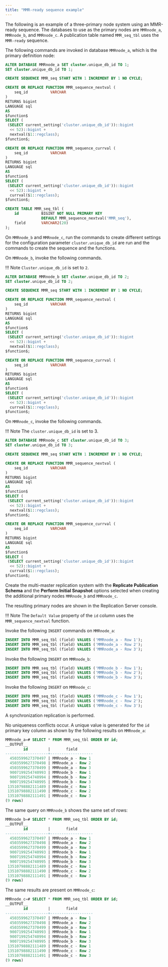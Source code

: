 ```yaml
---
title: "MMR-ready sequence example"
---
```


<div id="mmr_ready_example" class="registered_link"></div>

The following is an example of a three-primary node system using an MMR-ready sequence. The databases to use as the primary nodes are `MMRnode_a`, `MMRnode_b`, and `MMRnode_c`. A publication table named `MMR_seq_tbl` uses the `MMR-ready` sequence.

The following commands are invoked in database `MMRnode_a`, which is the primary definition node:

```sql
ALTER DATABASE MMRnode_a SET cluster.unique_db_id TO 1;
SET cluster.unique_db_id TO 1;

CREATE SEQUENCE MMR_seq START WITH 1 INCREMENT BY 1 NO CYCLE;

CREATE OR REPLACE FUNCTION MMR_sequence_nextval (
    seq_id          VARCHAR
)
RETURNS bigint
LANGUAGE sql
AS
$function$
SELECT (
 (SELECT current_setting('cluster.unique_db_id'))::bigint
  << 52)::bigint +
  nextval($1::regclass);
$function$;

CREATE OR REPLACE FUNCTION MMR_sequence_currval (
    seq_id          VARCHAR
)
RETURNS bigint
LANGUAGE sql
AS
$function$
SELECT (
 (SELECT current_setting('cluster.unique_db_id'))::bigint
  << 52)::bigint +
  currval($1::regclass);
$function$;

CREATE TABLE MMR_seq_tbl (
    id          BIGINT NOT NULL PRIMARY KEY
                DEFAULT MMR_sequence_nextval('MMR_seq'),
    field       VARCHAR2(20)
);
```

On `MMRnode_b` and `MMRnode_c`, run the commands to create different settings for the configuration parameter `cluster.unique_db_id` are run and the commands to create the sequence and the functions.

On `MMRnode_b`, invoke the following commands.

!!! Note
    `Cluster.unique_db_id` is set to `2`.

```sql
ALTER DATABASE MMRnode_b SET cluster.unique_db_id TO 2;
SET cluster.unique_db_id TO 2;

CREATE SEQUENCE MMR_seq START WITH 1 INCREMENT BY 1 NO CYCLE;

CREATE OR REPLACE FUNCTION MMR_sequence_nextval (
    seq_id          VARCHAR
)
RETURNS bigint
LANGUAGE sql
AS
$function$
SELECT (
 (SELECT current_setting('cluster.unique_db_id'))::bigint
  << 52)::bigint +
  nextval($1::regclass);
$function$;

CREATE OR REPLACE FUNCTION MMR_sequence_currval (
    seq_id          VARCHAR
)
RETURNS bigint
LANGUAGE sql
AS
$function$
SELECT (
 (SELECT current_setting('cluster.unique_db_id'))::bigint
  << 52)::bigint +
  currval($1::regclass);
$function$;
```

On `MMRnode_c`, invoke the following commands.

!!! Note
    The `cluster.unique_db_id` is set to 3.

```sql
ALTER DATABASE MMRnode_c SET cluster.unique_db_id TO 3;
SET cluster.unique_db_id TO 3;

CREATE SEQUENCE MMR_seq START WITH 1 INCREMENT BY 1 NO CYCLE;

CREATE OR REPLACE FUNCTION MMR_sequence_nextval (
    seq_id          VARCHAR
)
RETURNS bigint
LANGUAGE sql
AS
$function$
SELECT (
 (SELECT current_setting('cluster.unique_db_id'))::bigint
  << 52)::bigint +
  nextval($1::regclass);
$function$;

CREATE OR REPLACE FUNCTION MMR_sequence_currval (
    seq_id          VARCHAR
)
RETURNS bigint
LANGUAGE sql
AS
$function$
SELECT (
 (SELECT current_setting('cluster.unique_db_id'))::bigint
  << 52)::bigint +
  currval($1::regclass);
$function$;
```

Create the multi-master replication system with the **Replicate Publication Schema** and the **Perform Initial Snapshot** options selected when creating the additional primary nodes `MMRnode_b` and `MMRnode_c`.

The resulting primary nodes are shown in the Replication Server console.

!!! Note
    The `Default Value` property of the `id` column uses the `MMR_sequence_nextval` function.

Invoke the following `INSERT` commands on `MMRnode_a`:

```sql
INSERT INTO MMR_seq_tbl (field) VALUES ('MMRnode_a - Row 1');
INSERT INTO MMR_seq_tbl (field) VALUES ('MMRnode_a - Row 2');
INSERT INTO MMR_seq_tbl (field) VALUES ('MMRnode_a - Row 3');
```

Invoke the following `INSERT` on `MMRnode_b`:

```sql
INSERT INTO MMR_seq_tbl (field) VALUES ('MMRnode_b - Row 1');
INSERT INTO MMR_seq_tbl (field) VALUES ('MMRnode_b - Row 2');
INSERT INTO MMR_seq_tbl (field) VALUES ('MMRnode_b - Row 3');
```

Invoke the following `INSERT` on `MMRnode_c`:

```sql
INSERT INTO MMR_seq_tbl (field) VALUES ('MMRnode_c - Row 1');
INSERT INTO MMR_seq_tbl (field) VALUES ('MMRnode_c - Row 2');
INSERT INTO MMR_seq_tbl (field) VALUES ('MMRnode_c - Row 3');
```

A synchronization replication is performed.

No uniqueness conflicts occur. A unique value is generated for the `id` primary key column as shown by the following results on `MMRnode_a`:

```sql
MMRnode_a=# SELECT * FROM MMR_seq_tbl ORDER BY id;
__OUTPUT__
        id         |       field
-------------------+-------------------
  4503599627370497 | MMRnode_a - Row 1
  4503599627370498 | MMRnode_a - Row 2
  4503599627370499 | MMRnode_a - Row 3
  9007199254740993 | MMRnode_b - Row 1
  9007199254740994 | MMRnode_b - Row 2
  9007199254740995 | MMRnode_b - Row 3
 13510798882111489 | MMRnode_c - Row 1
 13510798882111490 | MMRnode_c - Row 2
 13510798882111491 | MMRnode_c - Row 3
(9 rows)
```

The same query on `MMRnode_b` shows the same set of rows:

```sql
MMRnode_b=# SELECT * FROM MMR_seq_tbl ORDER BY id;
__OUTPUT__
        id         |       field
-------------------+-------------------
  4503599627370497 | MMRnode_a - Row 1
  4503599627370498 | MMRnode_a - Row 2
  4503599627370499 | MMRnode_a - Row 3
  9007199254740993 | MMRnode_b - Row 1
  9007199254740994 | MMRnode_b - Row 2
  9007199254740995 | MMRnode_b - Row 3
 13510798882111489 | MMRnode_c - Row 1
 13510798882111490 | MMRnode_c - Row 2
 13510798882111491 | MMRnode_c - Row 3
(9 rows)
```

The same results are present on `MMRnode_c`:

```sql
MMRnode_c=# SELECT * FROM MMR_seq_tbl ORDER BY id;
__OUTPUT__
        id         |       field
-------------------+-------------------
  4503599627370497 | MMRnode_a - Row 1
  4503599627370498 | MMRnode_a - Row 2
  4503599627370499 | MMRnode_a - Row 3
  9007199254740993 | MMRnode_b - Row 1
  9007199254740994 | MMRnode_b - Row 2
  9007199254740995 | MMRnode_b - Row 3
 13510798882111489 | MMRnode_c - Row 1
 13510798882111490 | MMRnode_c - Row 2
 13510798882111491 | MMRnode_c - Row 3
(9 rows)
```
